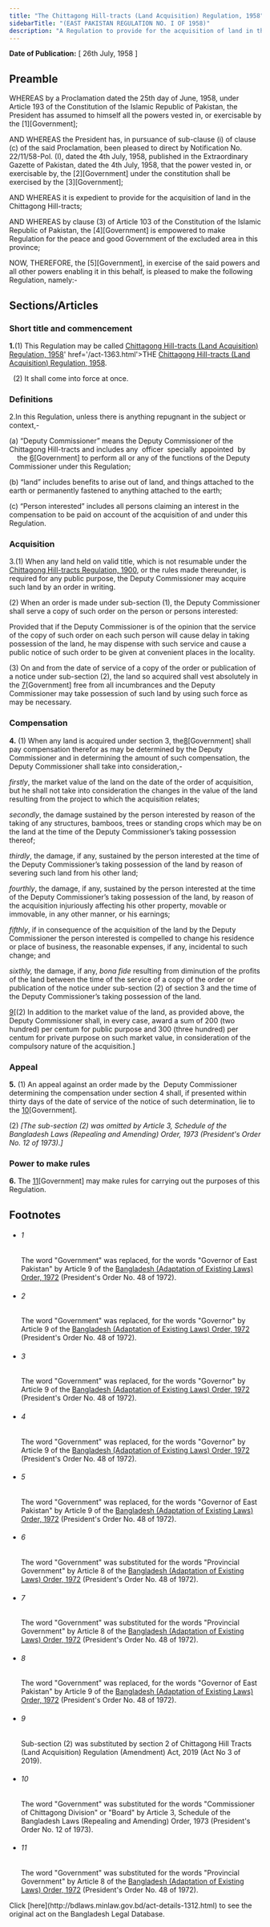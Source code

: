 ```yaml
---
title: "The Chittagong Hill-tracts (Land Acquisition) Regulation, 1958"
sidebarTitle: "(EAST PAKISTAN REGULATION NO. I OF 1958)"
description: "A Regulation to provide for the acquisition of land in the Chittagong Hill-tracts."
---
```


**Date of Publication:** [ 26th July, 1958 ]

## Preamble

WHEREAS by a Proclamation dated the 25th day of June, 1958, under Article 193 of the Constitution of the Islamic Republic of Pakistan, the President has assumed to himself all the powers vested in, or exercisable by the [1][Government];

AND WHEREAS the President has, in pursuance of sub-clause (i) of clause (c) of the said Proclamation, been pleased to direct by Notification No. 22/11/58-Pol. (I), dated the 4th July, 1958, published in the Extraordinary Gazette of Pakistan, dated the 4th July, 1958, that the power vested in, or exercisable by, the [2][Government] under the constitution shall be exercised by the [3][Government];

AND WHEREAS it is expedient to provide for the acquisition of land in the Chittagong Hill-tracts;

AND WHEREAS by clause (3) of Article 103 of the Constitution of the Islamic Republic of Pakistan, the [4][Government] is empowered to make Regulation for the peace and good Government of the excluded area in this province;

NOW, THEREFORE, the [5][Government], in exercise of the said powers and all other powers enabling it in this behalf, is pleased to make the following Regulation, namely:-

## Sections/Articles

### Short title and commencement

**1.**(1) This Regulation may be called [Chittagong Hill-tracts (Land Acquisition) Regulation, 1958](/laws/act-1312 "THE <a title=")' href='/act-1363.html'>THE [Chittagong Hill-tracts (Land Acquisition) Regulation, 1958](/laws/act-1312 "Chittagong Hill-tracts (Land Acquisition) Regulation, 1958").

  (2) It shall come into force at once.

### Definitions

2.In this Regulation, unless there is anything repugnant in the subject or context,-

(a) “Deputy Commissioner” means the Deputy Commissioner of the Chittagong Hill-tracts and includes any  officer  specially  appointed  by      the [6](1)[Government] to perform all or any of the functions of the Deputy Commissioner under this Regulation;

(b) “land” includes benefits to arise out of land, and things attached to the earth or permanently fastened to anything attached to the earth;

(c) “Person interested” includes all persons claiming an interest in the compensation to be paid on account of the acquisition of and under this Regulation.

### Acquisition

3.(1) When any land held on valid title, which is not resumable under the [Chittagong Hill-tracts Regulation, 1900](/laws/act-1313 "Chittagong Hill-tracts Regulation, 1900"), or the rules made thereunder, is required for any public purpose, the Deputy Commissioner may acquire such land by an order in writing.

(2) When an order is made under sub-section (1), the Deputy Commissioner shall serve a copy of such order on the person or persons interested:

Provided that if the Deputy Commissioner is of the opinion that the service of the copy of such order on each such person will cause delay in taking possession of the land, he may dispense with such service and cause a public notice of such order to be given at convenient places in the locality.

(3) On and from the date of service of a copy of the order or publication of a notice under sub-section (2), the land so acquired shall vest absolutely in the [7](1)[Government] free from all incumbrances and the Deputy Commissioner may take possession of such land by using such force as may be necessary.

### Compensation

**4.** (1) When any land is acquired under section 3, the[8](1)[Government] shall pay compensation therefor as may be determined by the Deputy Commissioner and in determining the amount of such compensation, the Deputy Commissioner shall take into consideration,-

_firstly_, the market value of the land on the date of the order of acquisition, but he shall not take into consideration the changes in the value of the land resulting from the project to which the acquisition relates;

_secondly_, the damage sustained by the person interested by reason of the taking of any structures, bamboos, trees or standing crops which may be on the land at the time of the Deputy Commissioner’s taking possession thereof;

_thirdly_, the damage, if any, sustained by the person interested at the time of the Deputy Commissioner’s taking possession of the land by reason of severing such land from his other land;

_fourthly_, the damage, if any, sustained by the person interested at the time of the Deputy Commissioner’s taking possession of the land, by reason of the acquisition injuriously affecting his other property, movable or immovable, in any other manner, or his earnings;

_fifthly_, if in consequence of the acquisition of the land by the Deputy Commissioner the person interested is compelled to change his residence or place of business, the reasonable expenses, if any, incidental to such change; and

_sixthly,_ the damage, if any, _bona fide_ resulting from diminution of the profits of the land between the time of the service of a copy of the order or publication of the notice under sub-section (2) of section 3 and the time of the Deputy Commissioner’s taking possession of the land.

[9](2)[(2) In addition to the market value of the land, as provided above, the Deputy Commissioner shall, in every case, award a sum of 200 (two hundred) per centum for public purpose and 300 (three hundred) per centum for private purpose on such market value, in consideration of the compulsory nature of the acquisition.]

### Appeal

**5.** (1) An appeal against an order made by the  Deputy Commissioner determining the compensation under section 4 shall, if presented within thirty days of the date of service of the notice of such determination, lie to the [10](1)[Government].

(2) _[The sub-section (2) was omitted by Article 3, Schedule of the Bangladesh Laws (Repealing and Amending) Order, 1973 (President's Order No. 12 of 1973).]_

### Power to make rules

**6.** The [11](1)[Government] may make rules for carrying out the purposes of this Regulation.

## Footnotes

- ###### 1

  The word "Government" was replaced, for the words "Governor of East Pakistan" by Article 9 of the [Bangladesh (Adaptation of Existing Laws) Order, 1972](/laws/act-388 "Bangladesh (Adaptation of Existing Laws) Order, 1972 ") (President's Order No. 48 of 1972).

- ###### 2

  The word "Government" was replaced, for the words "Governor" by Article 9 of the [Bangladesh (Adaptation of Existing Laws) Order, 1972](/laws/act-388 "Bangladesh (Adaptation of Existing Laws) Order, 1972 ") (President's Order No. 48 of 1972).

- ###### 3

  The word "Government" was replaced, for the words "Governor" by Article 9 of the [Bangladesh (Adaptation of Existing Laws) Order, 1972](/laws/act-388 "Bangladesh (Adaptation of Existing Laws) Order, 1972 ") (President's Order No. 48 of 1972).

- ###### 4

  The word "Government" was replaced, for the words "Governor" by Article 9 of the [Bangladesh (Adaptation of Existing Laws) Order, 1972](/laws/act-388 "Bangladesh (Adaptation of Existing Laws) Order, 1972 ") (President's Order No. 48 of 1972).

- ###### 5

  The word "Government" was replaced, for the words "Governor of East Pakistan" by Article 9 of the [Bangladesh (Adaptation of Existing Laws) Order, 1972](/laws/act-388 "Bangladesh (Adaptation of Existing Laws) Order, 1972 ") (President's Order No. 48 of 1972).

- ###### 6

  The word "Government" was substituted for the words "Provincial Government" by Article 8 of the [Bangladesh (Adaptation of Existing Laws) Order, 1972](/laws/act-388 "Bangladesh (Adaptation of Existing Laws) Order, 1972 ") (President's Order No. 48 of 1972).

- ###### 7

  The word "Government" was substituted for the words "Provincial Government" by Article 8 of the [Bangladesh (Adaptation of Existing Laws) Order, 1972](/laws/act-388 "Bangladesh (Adaptation of Existing Laws) Order, 1972 ") (President's Order No. 48 of 1972).

- ###### 8

  The word "Government" was replaced, for the words "Governor of East Pakistan" by Article 9 of the [Bangladesh (Adaptation of Existing Laws) Order, 1972](/laws/act-388 "Bangladesh (Adaptation of Existing Laws) Order, 1972 ") (President's Order No. 48 of 1972).

- ###### 9

  Sub-section (2) was substituted by section 2 of Chittagong Hill Tracts (Land Acquisition) Regulation (Amendment) Act, 2019 (Act No 3 of 2019).

- ###### 10

  The word "Government" was substituted for the words "Commissioner of Chittagong Division" or "Board" by Article 3, Schedule of the Bangladesh Laws (Repealing and Amending) Order, 1973 (President's Order No. 12 of 1973).

- ###### 11

  The word "Government" was substituted for the words "Provincial Government" by Article 8 of the [Bangladesh (Adaptation of Existing Laws) Order, 1972](/laws/act-388 "Bangladesh (Adaptation of Existing Laws) Order, 1972 ") (President's Order No. 48 of 1972).

<Note>
  Click [here](http://bdlaws.minlaw.gov.bd/act-details-1312.html) to see the original act on the Bangladesh Legal Database.
</Note>
